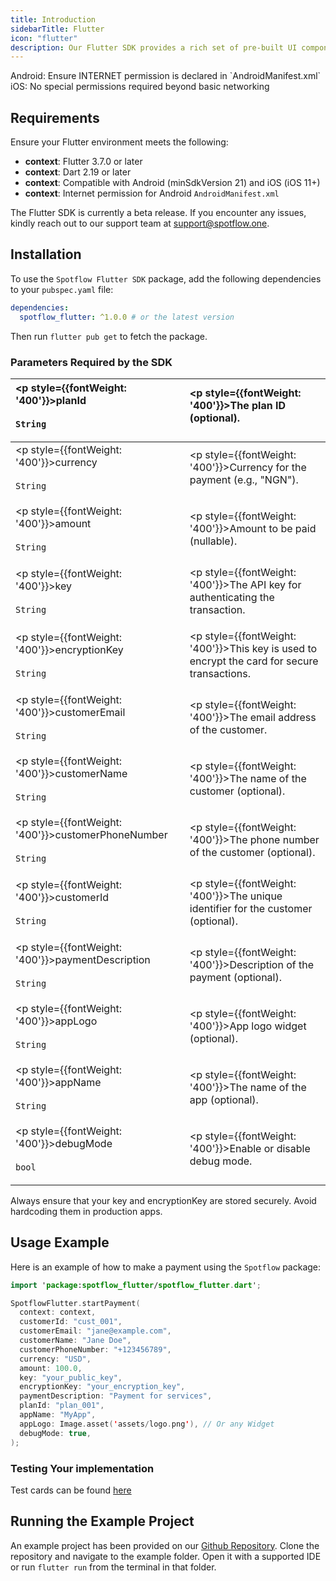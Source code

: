 ```yaml
---
title: Introduction
sidebarTitle: Flutter
icon: "flutter"
description: Our Flutter SDK provides a rich set of pre-built UI components and APIs to seamlessly integrate payment functionalities within your Flutter application. <br/> <br/>The `Spotflow Flutter SDK` pallows you to integrate smooth and secure payment flows into your Flutter apps. It supports both Android and iOS platforms, making it versatile for mobile app development.
---
```



<Note>
 Android: Ensure INTERNET permission is declared in `AndroidManifest.xml`
 
 </Note>

<Note>
 iOS: No special permissions required beyond basic networking
 
 </Note>

 
## Requirements

Ensure your Flutter environment meets the following:

- **context**:  Flutter 3.7.0 or later
- **context**:  Dart 2.19 or later
- **context**:  Compatible with Android (minSdkVersion 21) and iOS (iOS 11+)
- **context**:  Internet permission for Android  `AndroidManifest.xml`

<Info>The Flutter SDK is currently a beta release. If you encounter any issues, kindly reach out to our support team at support@spotflow.one.</Info>


## Installation

To use the `Spotflow Flutter SDK` package, add the following dependencies to your `pubspec.yaml` file:

```yaml
dependencies:
  spotflow_flutter: ^1.0.0 # or the latest version
```
Then run `flutter pub get` to fetch the package.


### Parameters Required by the SDK

| <p style={{fontWeight: '400'}}>planId<br></br><span>`String`</span></p> | <p style={{fontWeight: '400'}}>The plan ID (optional).</p> |
|:---------|:---------|
| <p style={{fontWeight: '400'}}>currency <br></br> <span>`String`</span></p> | <p style={{fontWeight: '400'}}>Currency for the payment (e.g., "NGN").</p> |
| <p style={{fontWeight: '400'}}>amount <br></br> <span>`String`</span></p> | <p style={{fontWeight: '400'}}>Amount to be paid (nullable).</p> |
| <p style={{fontWeight: '400'}}>key <br></br> <span>`String`</span></p> | <p style={{fontWeight: '400'}}>The API key for authenticating the transaction.</p> |
| <p style={{fontWeight: '400'}}>encryptionKey<br></br> <span>`String`</span></p> | <p style={{fontWeight: '400'}}>This key is used to encrypt the card for secure transactions.</p> |
| <p style={{fontWeight: '400'}}>customerEmail<br></br> <span>`String`</span></p> | <p style={{fontWeight: '400'}}>The email address of the customer.</p> |
| <p style={{fontWeight: '400'}}>customerName<br></br> <span>`String`</span></p> | <p style={{fontWeight: '400'}}>The name of the customer (optional).</p> |
|<p style={{fontWeight: '400'}}>customerPhoneNumber<br></br> <span>`String`</span></p> | <p style={{fontWeight: '400'}}>The phone number of the customer (optional).</p> |
|<p style={{fontWeight: '400'}}>customerId<br></br> <span>`String`</span></p> | <p style={{fontWeight: '400'}}>The unique identifier for the customer (optional).</p> |
|<p style={{fontWeight: '400'}}>paymentDescription<br></br> <span>`String`</span></p> | <p style={{fontWeight: '400'}}>Description of the payment (optional).</p> |
|<p style={{fontWeight: '400'}}>appLogo<br></br> <span>`String`</span></p> | <p style={{fontWeight: '400'}}>App logo widget (optional).</p> |
|<p style={{fontWeight: '400'}}>appName<br></br> <span>`String`</span></p> | <p style={{fontWeight: '400'}}>The name of the app (optional).</p> |
|<p style={{fontWeight: '400'}}>debugMode<br></br> <span>`bool`</span></p> | <p style={{fontWeight: '400'}}>Enable or disable debug mode.</p> |

Always ensure that your key and encryptionKey are stored securely. Avoid hardcoding them in production apps.

## Usage Example

Here is an example of how to make a payment using the `Spotflow` package:

```kotlin lines
import 'package:spotflow_flutter/spotflow_flutter.dart';

SpotflowFlutter.startPayment(
  context: context,
  customerId: "cust_001",
  customerEmail: "jane@example.com",
  customerName: "Jane Doe",
  customerPhoneNumber: "+123456789",
  currency: "USD",
  amount: 100.0,
  key: "your_public_key",
  encryptionKey: "your_encryption_key",
  paymentDescription: "Payment for services",
  planId: "plan_001",
  appName: "MyApp",
  appLogo: Image.asset('assets/logo.png'), // Or any Widget
  debugMode: true,
);
```

### Testing Your implementation

Test cards can be found [here](https://www.spotflow.one/demo) 

## Running the Example Project

An example project has been provided on our [Github Repository](https://github.com/Spotflow-One/spotflow_flutter). Clone the repository and navigate to the example folder. Open it with a supported IDE or run `flutter run` from the terminal in that folder.








